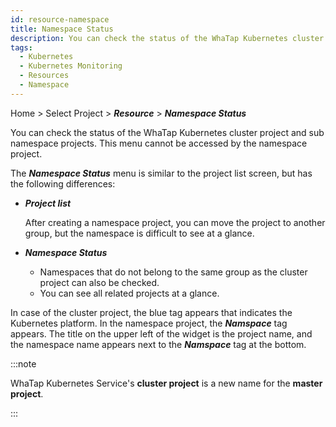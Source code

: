 ```yaml
---
id: resource-namespace
title: Namespace Status
description: You can check the status of the WhaTap Kubernetes cluster project and sub namespace projects.
tags:
  - Kubernetes
  - Kubernetes Monitoring
  - Resources
  - Namespace
---
```


Home > Select Project > **_Resource_** > **_Namespace Status_**

You can check the status of the WhaTap Kubernetes cluster project and sub namespace projects. This menu cannot be accessed by the namespace project. 

The **_Namespace Status_** menu is similar to the project list screen, but has the following differences:

-   **_Project list_**

    After creating a namespace project, you can move the project to another group, but the namespace is difficult to see at a glance.

-   **_Namespace Status_**

    -   Namespaces that do not belong to the same group as the cluster project can also be checked.
    -   You can see all related projects at a glance.

In case of the cluster project, the <span class='normal'>blue</span> tag appears that indicates the Kubernetes platform. In the namespace project, the **_Namspace_** tag appears. The title on the upper left of the widget is the project name, and the namespace name appears next to the **_Namspace_** tag at the bottom.

:::note

WhaTap Kubernetes Service's **cluster project** is a new name for the **master project**.

:::
